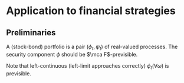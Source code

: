 # Application to financial strategies

## Preliminaries {-}

:::{.definition name="portfolio"}
A (stock-bond) portfolio is a pair $(\phi_t, \psi_t)$ of real-valued processes. The security component $\phi$ should be $\mca F$-previsible. 
:::

Note that left-continuous (left-limit approaches correctly) $\phi_t(\forall \omega)$ is previsible.  